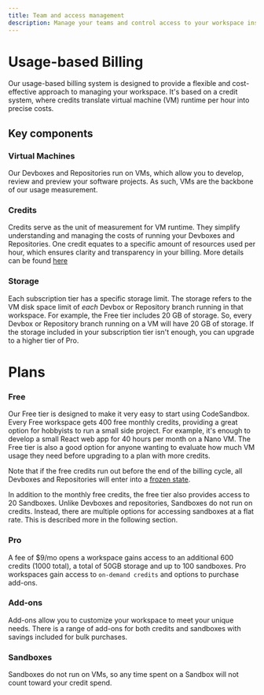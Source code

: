 ```yaml
---
title: Team and access management
description: Manage your teams and control access to your workspace inside CodeSandbox Repositories
---
```



# Usage-based Billing


Our usage-based billing system is designed to provide a flexible and cost-effective approach to managing your workspace. It's based on a credit system, where credits translate virtual machine (VM) runtime per hour into precise costs.

## Key components
### Virtual Machines
Our Devboxes and Repositories run on VMs, which allow you to develop, review and preview your software projects. As such, VMs are the backbone of our usage measurement.

### Credits

Credits serve as the unit of measurement for VM runtime. They simplify understanding and managing the costs of running your Devboxes and Repositories. One credit equates to a specific amount of resources used per hour, which ensures clarity and transparency in your billing.
More details can be found [here](/learn/credit-usage/credits)

### Storage
Each subscription tier has a specific storage limit. The storage refers to the VM disk space limit of _each_ Devbox or Repository branch running in that workspace.
For example, the Free tier includes 20 GB of storage. So, every Devbox or Repository branch running on a VM will have 20 GB of storage.
If the storage included in your subscription tier isn't enough, you can upgrade to a higher tier of Pro.


# Plans 
### Free 
Our Free tier is designed to make it very easy to start using CodeSandbox. 
Every Free workspace gets 400 free monthly credits, providing a great option for hobbyists to run a small side project. For example, it's enough to develop a small React web app for 40 hours per month on a Nano VM. 
The Free tier is also a good option for anyone wanting to evaluate how much VM usage they need before upgrading to a plan with more credits.

Note that if the free credits run out before the end of the billing cycle, all Devboxes and Repositories will enter into a [frozen state](#my-devbox-is-frozen-what-does-that-mean). 

In addition to the monthly free credits, the free tier also provides access to 20 Sandboxes. 
Unlike Devboxes and repositories, Sandboxes do not run on credits. Instead, there are multiple options for accessing sandboxes at a flat rate. This is described more in the following section.

### Pro 
A fee of $9/mo opens a workspace gains access to an additional 600 credits (1000 total), a total of 50GB storage and up to 100 sandboxes. 
Pro workspaces gain access to `on-demand credits` and options to purchase add-ons. 

### Add-ons
Add-ons allow you to customize your workspace to meet your unique needs.
There is a range of add-ons for both credits and sandboxes with savings included for bulk purchases. 


### Sandboxes 
Sandboxes do not run on VMs, so any time spent on a Sandbox will not count toward your credit spend. 


